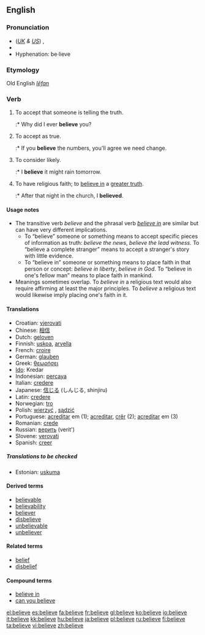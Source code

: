 ==English==

{{rank|kind|form|hundred|280|believe|white|means|thus}}

===Pronunciation===
*(''[[Received Pronunciation|UK]] & [[General American|US]]'') {{IPA|/bɪˈliːv/, /bəˈliːv/}}, {{SAMPA|/bI"li:v/, /b@"li:v/}}
*{{audio|en-us-believe.ogg|Audio (US)}}
*Hyphenation: be·lieve

===Etymology===
Old English ''[[lēfan]]''

===Verb===
{{en-verb|believ|ing}}

# {{transitive}} To accept that someone is telling the truth.
#:* Why did I ever '''believe''' you?
# {{transitive}} To accept as true.
#:* If you '''believe''' the numbers, you'll agree we need change.
# {{transitive}} To consider likely.
#:* I '''believe''' it might rain tomorrow.
# {{intransitive}} To have religious faith; to [[believe in]] a [[greater truth]].
#:* After that night in the church, I '''believed'''.

====Usage notes====
* The transitive verb ''believe'' and the phrasal verb ''[[believe in]]'' are similar but can have very different implications.
** To “believe” someone or something means to accept specific pieces of information as truth: ''believe the news'', ''believe the lead witness''. To “believe a complete stranger” means to accept a stranger's story with little evidence.
** To “believe in” someone or something means to place faith in that person or concept: ''believe in liberty'', ''believe in God''. To “believe in one's fellow man” means to place faith in mankind.
* Meanings sometimes overlap. To ''believe in'' a religious text would also require affirming at least the major principles. To ''believe'' a religious text would likewise imply placing one's faith in it.

====Translations====
*Croatian: [[vjerovati]]
*Chinese: [[相信]]
*Dutch: [[geloven]]
*Finnish: [[uskoa]], [[arvella]]
*French: [[croire]]
*German: [[glauben]]
*Greek: [[θεωρήσει]]
*[[Ido]]: Kredar
*Indonesian: [[percaya]]
*Italian: [[credere]]
*Japanese: [[信じる]] (しんじる, shinjiru)
*Latin: [[credere]]
*Norwegian: [[tro]]
*Polish: [[wierzyć]] , [[sądzić]]
*Portuguese: [[acreditar]] em (1); [[acreditar]], [[crêr]] (2); [[acreditar]] em (3)
*Romanian: [[crede]]
*Russian: [[верить]] (verit')
*Slovene: [[verovati]]
*Spanish: [[creer]]

=====Translations to be checked=====
*Estonian: [[uskuma]]

====Derived terms====
*[[believable]]
*[[believability]]
*[[believer]]
*[[disbelieve]]
*[[unbelievable]]
*[[unbeliever]]

====Related terms====
*[[belief]]
*[[disbelief]]

====Compound terms====
*[[believe in]]
*[[can you believe]]

[[el:believe]]
[[es:believe]]
[[fa:believe]]
[[fr:believe]]
[[gl:believe]]
[[ko:believe]]
[[io:believe]]
[[it:believe]]
[[kk:believe]]
[[hu:believe]]
[[ja:believe]]
[[pl:believe]]
[[ru:believe]]
[[fi:believe]]
[[ta:believe]]
[[vi:believe]]
[[zh:believe]]